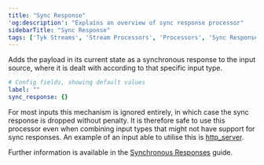```yaml
---
title: "Sync Response"
'og:description': "Explains an overview of sync response processor"
sidebarTitle: "Sync Response"
tags: ['Tyk Streams', 'Stream Processors', 'Processors', 'Sync Response', 'sync_response']
---
```


Adds the payload in its current state as a synchronous response to the input source, where it is dealt with according to that specific input type.

```yml
# Config fields, showing default values
label: ""
sync_response: {}
```

For most inputs this mechanism is ignored entirely, in which case the sync response is dropped without penalty. It is therefore safe to use this processor even when combining input types that might not have support for sync responses. An example of an input able to utilise this is [http_server](/product-stack/tyk-streaming/configuration/inputs/http-server).

Further information is available in the [Synchronous Responses](/product-stack/tyk-streaming/guides/sync-responses) guide.
